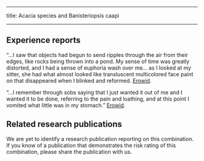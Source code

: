 ﻿---

title: Acacia species and Banisteriopsis caapi

---

## Experience reports

“…I saw that objects had begun to send ripples through the air from their edges, like rocks being thrown into a pond. My sense of time was greatly distorted, and I had a sense of euphoria wash over me… as I looked at my sitter, she had what almost looked like transluscent multicolored face paint on that disappeared when I blinked and reformed. [Erowid](https://erowid.org/experiences/exp.php?ID=101111).

“…I remember through sobs saying that I just wanted it out of me and I wanted it to be done, referring to the pain and loathing, and at this point I vomited what little was in my stomach.” [Erowid](https://erowid.org/experiences/exp.php?ID=101421).


## Related research publications

We are yet to identify a research publication reporting on this combination. If you know of a publication that demonstrates the risk rating of this combination, please share the publication with us.


